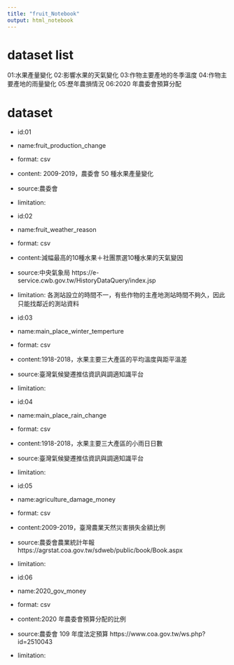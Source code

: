 ```yaml
---
title: "fruit_Notebook"
output: html_notebook
---
```



# dataset list
01:水果產量變化
02:影響水果的天氣變化
03:作物主要產地的冬季溫度
04:作物主要產地的雨量變化
05:歷年農損情況
06:2020 年農委會預算分配


# dataset
* id:01
* name:fruit_production_change
* format: csv
* content: 2009-2019，農委會 50 種水果產量變化
* source:農委會
* limitation:



* id:02
* name:fruit_weather_reason
* format: csv
* content:減幅最高的10種水果＋社團票選10種水果的天氣變因
* source:中央氣象局 https://e-service.cwb.gov.tw/HistoryDataQuery/index.jsp
* limitation: 各測站設立的時間不一，有些作物的主產地測站時間不夠久，因此只能找鄰近的測站資料



* id:03
* name:main_place_winter_temperture
* format: csv
* content:1918-2018，水果主要三大產區的平均溫度與距平溫差
* source:臺灣氣候變遷推估資訊與調適知識平台
* limitation:



* id:04
* name:main_place_rain_change
* format: csv
* content:1918-2018，水果主要三大產區的小雨日日數
* source:臺灣氣候變遷推估資訊與調適知識平台
* limitation:



* id:05
* name:agriculture_damage_money
* format: csv
* content:2009-2019，臺灣農業天然災害損失金額比例
* source:農委會農業統計年報 https://agrstat.coa.gov.tw/sdweb/public/book/Book.aspx
* limitation:



* id:06
* name:2020_gov_money
* format: csv
* content:2020 年農委會預算分配的比例
* source:農委會 109 年度法定預算 https://www.coa.gov.tw/ws.php?id=2510043
* limitation:


